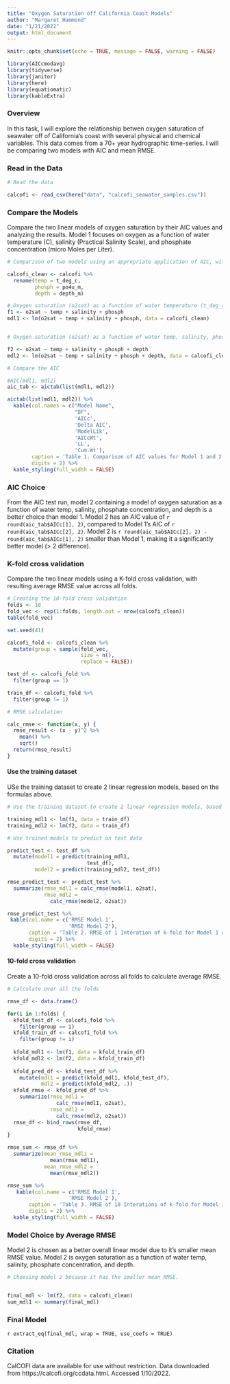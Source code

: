 ```yaml
---
title: "Oxygen Saturation off California Coast Models"
author: "Margaret Hammond"
date: "1/21/2022"
output: html_document
---
```


```r
knitr::opts_chunk$set(echo = TRUE, message = FALSE, warning = FALSE)

library(AICcmodavg)
library(tidyverse)
library(janitor)
library(here)
library(equatiomatic)
library(kableExtra)

```


### Overview
In this task, I will explore the relationship betwen oxygen saturation of seawater off of California's coast with several physical and chemical variables. This data comes from a 70+ year hydrographic time-series. I will be comparing two models with AIC and mean RMSE. 


### Read in the Data

```r
# Read the data

calcofi <- read_csv(here("data", "calcofi_seawater_samples.csv"))
```


### Compare the Models
Compare the two linear models of oxygen saturation by their AIC values and analyzing the results. Model 1 focuses on oxygen as a function of water temperature (C), salinity (Practical Salinity Scale), and phosphate concentration (micro Moles per Liter).

```r
# Comparison of two models using an appropriate application of AIC, with the resulting AIC scores and an interpretation of how to choose the best model with this information

calcofi_clean <- calcofi %>% 
  rename(temp = t_deg_c,
         phosph = po4u_m,
         depth = depth_m)

# Oxygen saturation (o2sat) as a function of water temperature (t_deg_c), salinity (salinity), and phosphate concentration (po4u_m)
f1 <- o2sat ~ temp + salinity + phosph
mdl1 <- lm(o2sat ~ temp + salinity + phosph, data = calcofi_clean)


# Oxygen saturation (o2sat) as a function of water temp, salinity, phosphate concentration, and depth 

f2 <- o2sat ~ temp + salinity + phosph + depth
mdl2 <- lm(o2sat ~ temp + salinity + phosph + depth, data = calcofi_clean)

# Compare the AIC

#AIC(mdl1, mdl2)
aic_tab <- aictab(list(mdl1, mdl2))

aictab(list(mdl1, mdl2)) %>% 
  kable(col.names = c("Model Name",
                      "DF",
                      'AICc',
                      'Delta AIC',
                      'ModelLik',
                      'AICcWt',
                      'LL',
                      'Cum.Wt'),
        caption = 'Table 1. Comparison of AIC values for Model 1 and 2',
        digits = 2) %>% 
  kable_styling(full_width = FALSE)
```


### AIC Choice
From the AIC test run, model 2 containing a model of oxygen saturation as a function of water temp, salinity, phosphate concentration, and depth is a better choice than model 1. Model 2 has an AIC value of `r round(aic_tab$AICc[1], 2)`, compared to Model 1's AIC of `r round(aic_tab$AICc[2], 2)`. Model 2 is `r round(aic_tab$AICc[2], 2) - round(aic_tab$AICc[1], 2)` smaller than Model 1, making it a significantly better model (> 2 difference).


### K-fold cross validation
Compare the two linear models using a K-fold cross validation, with resulting average RMSE value across all folds. 

```r


# Creating the 10-fold cross validation
folds <- 10
fold_vec <- rep(1:folds, length.out = nrow(calcofi_clean))
table(fold_vec)

set.seed(41)

calcofi_fold <- calcofi_clean %>% 
  mutate(group = sample(fold_vec, 
                        size = n(),
                        replace = FALSE))

test_df <- calcofi_fold %>% 
  filter(group == 1)

train_df <- calcofi_fold %>% 
  filter(group != 1)

# RMSE calculation

calc_rmse <- function(x, y) {
  rmse_result <- (x - y)^2 %>% 
    mean() %>% 
    sqrt()
  return(rmse_result)
}

```


#### Use the training dataset
USe the training dataset to create 2 linear regression models, based on the formulas above.

```r
# Use the training dataset to create 2 linear regression models, based on the formulas above

training_mdl1 <- lm(f1, data = train_df)
training_mdl2 <- lm(f2, data = train_df)

# Use trained models to predict on test data

predict_test <- test_df %>% 
  mutate(model1 = predict(training_mdl1,
                          test_df),
         model2 = predict(training_mdl2, test_df))

rmse_predict_test <- predict_test %>% 
  summarize(rmse_mdl1 = calc_rmse(model1, o2sat),
            rmse_mdl2 = 
              calc_rmse(model2, o2sat))

rmse_predict_test %>% 
 kable(col.name = c('RMSE Model 1',
                    'RMSE Model 2'),
       caption = 'Table 2. RMSE of 1 Interation of k-fold for Model 1 and 2',
       digits = 2) %>% 
  kable_styling(full_width = FALSE)


```



#### 10-fold cross validation 
Create a 10-fold cross validation across all folds to calculate average RMSE.

```r
# Calculate over all the folds

rmse_df <- data.frame()

for(i in 1:folds) {
  kfold_test_df <- calcofi_fold %>% 
    filter(group == i)
  kfold_train_df <- calcofi_fold %>% 
    filter(group != i)
  
  kfold_mdl1 <- lm(f1, data = kfold_train_df)
  kfold_mdl2 <- lm(f2, data = kfold_train_df)
  
  kfold_pred_df <- kfold_test_df %>% 
    mutate(mdl1 = predict(kfold_mdl1, kfold_test_df),
           mdl2 = predict(kfold_mdl2, .))
  kfold_rmse <- kfold_pred_df %>% 
    summarize(rmse_mdl1 =
                calc_rmse(mdl1, o2sat),
              rmse_mdl2 =
                calc_rmse(mdl2, o2sat))
  rmse_df <- bind_rows(rmse_df, 
                       kfold_rmse)
}

rmse_sum <- rmse_df %>% 
  summarize(mean_rmse_mdl1 =
              mean(rmse_mdl1),
            mean_rmse_mdl2 =
              mean(rmse_mdl2))

rmse_sum %>% 
   kable(col.name = c('RMSE Model 1',
                    'RMSE Model 2'),
       caption = 'Table 3. RMSE of 10 Interations of k-fold for Model 1 and 2',
       digits = 2) %>% 
  kable_styling(full_width = FALSE)

```


### Model Choice by Average RMSE
Model 2 is chosen as a better overall linear model due to it's smaller mean RMSE value. Model 2 is oxygen saturation as a function of water temp, salinity, phosphate concentration, and depth. 

```r
# Choosing model 2 because it has the smaller mean RMSE. 


final_mdl <- lm(f2, data = calcofi_clean)
sum_mdl1 <- summary(final_mdl)
```


### Final Model

`r extract_eq(final_mdl, wrap = TRUE, use_coefs = TRUE)`


### Citation
CalCOFI data are available for use without restriction. Data downloaded from https://calcofi.org/ccdata.html.  Accessed 1/10/2022.
